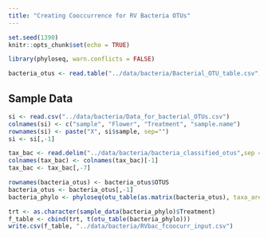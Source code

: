 ```yaml
---
title: "Creating Cooccurrence for RV Bacteria OTUs"
---
```


```r
set.seed(1390)
knitr::opts_chunk$set(echo = TRUE)
```

```r
library(phyloseq, warn.conflicts = FALSE)
```

```r
bacteria_otus <- read.table("../data/bacteria/Bacterial_OTU_table.csv", header = TRUE, sep = ","); colnames(bacteria_otus)[1] <- "OTUS"
```

## Sample Data
```r
si <- read.csv("../data/bacteria/Data_for_bacterial_OTUs.csv")
colnames(si) <- c("sample", "Flower", "Treatment", "sample.name")
rownames(si) <- paste("X", si$sample, sep="")
si <- si[,-1]
```

```r
tax_bac <- read.delim("../data/bacteria/bacteria_classified_otus",sep = " ", header = TRUE)
colnames(tax_bac) <- colnames(tax_bac)[-1]
tax_bac <- tax_bac[,-7]
```

```r
rownames(bacteria_otus) <- bacteria_otus$OTUS
bacteria_otus <- bacteria_otus[,-1]
bacteria_phylo <- phyloseq(otu_table(as.matrix(bacteria_otus), taxa_are_rows=T), tax_table(as.matrix(tax_bac)), sample_data(si))
```

```r
trt <- as.character(sample_data(bacteria_phylo)$Treatment)
f_table <- cbind(trt, t(otu_table(bacteria_phylo)))
write.csv(f_table, "../data/bacteria/RVbac_fcoocurr_input.csv")
```
